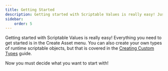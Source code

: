 ```yaml
---
title: Getting Started
description: Getting started with Scriptable Values is really easy! Just pick a type and start using it.
sidebar:
    order: 5
---
```



Getting started with Scriptable Values is really easy! Everything you need to get started is in the Create Asset menu. You can also create your own types of runtime scriptable objects, but that is covered in the [Creating Custom Types](/scriptable-values/guides/creating-custom-types) guide.

Now you must decide what you want to start with!

<LinkCard
  title="Scriptable Values"
  href="/scriptable-values/types/scriptable-values"
  description="Stores a single reactive value"
/>

<LinkCard
  title="Value Reference"
  href="/scriptable-values/types/value-reference"
  description="Allows you to pick between a constant value or a scriptable value"
/>

<LinkCard
  title="Scriptable Events"
  href="/scriptable-values/types/scriptable-events"
  description="Invokes events with or without arguments"
/>

<LinkCard
  title="Scriptable Pools"
  href="/scriptable-values/types/scriptable-pools"
  description="Holds a pool of objects and manages them for you"
/>

<LinkCard
  title="Scriptable List"
  href="/scriptable-values/types/scriptable-list"
  description="Holds a reactive list of objects"
/>

<LinkCard
  title="Scriptable Dictionary"
  href="/scriptable-values/types/scriptable-dictionary"
  description="Holds a reactive dictionary of objects"
/>